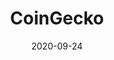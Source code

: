 ---
title: CoinGecko
category: Partners
status: publish
date: 2020-09-24
slug: CoinGecko is the leading crypto data and analytics provider in world and also an IoTeX Delegate.
website: https://blog.coingecko.com/coingecko-to-run-for-iotex-consensus-delegate/
twitter:
logo: /img/CoinGecko.png
featured_img: https://wp.gcap1.iotex.io/wp-content/uploads/2020/10/coingeko.jpg
telegram:
---